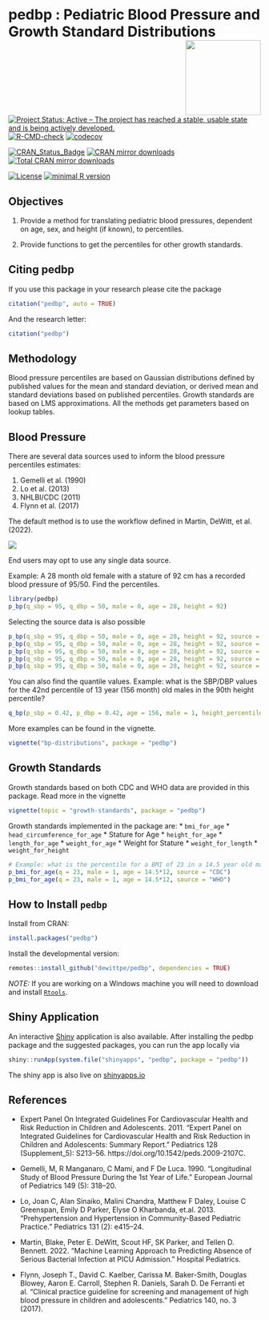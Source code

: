 # pedbp : Pediatric Blood Pressure and Growth Standard Distributions <img src="man/figures/pedbplogo.png" align="right" width="150px"/>

[![Project Status: Active – The project has reached a stable, usable state and is being actively developed.](https://www.repostatus.org/badges/latest/active.svg)](https://www.repostatus.org/#active)
[![R-CMD-check](https://github.com/dewittpe/pedbp/actions/workflows/R-CMD-check.yaml/badge.svg)](https://github.com/dewittpe/pedbp/actions/workflows/R-CMD-check.yaml)
[![codecov](https://codecov.io/gh/dewittpe/pedbp/branch/main/graph/badge.svg?token=DYiVkUwKrP)](https://app.codecov.io/gh/dewittpe/pedbp)

[![CRAN_Status_Badge](http://www.r-pkg.org/badges/version/pedbp)](https://cran.r-project.org/package=pedbp)
[![CRAN mirror downloads](http://cranlogs.r-pkg.org/badges/pedbp)](https://www.r-pkg.org/pkg/pedbp)
[![Total CRAN mirror downloads](http://cranlogs.r-pkg.org/badges/grand-total/pedbp)](https://www.r-pkg.org/pkg/pedbp)

[![License](https://img.shields.io/badge/licence-GPL--2-blue.svg)](https://www.gnu.org/licenses/old-licenses/gpl-2.0.html)
[![minimal R version](https://img.shields.io/badge/R%3E%3D-3.5.0-6666ff.svg)](https://cran.r-project.org/)

## Objectives

1. Provide a method for translating pediatric blood pressures, dependent on age,
   sex, and height (if known), to percentiles.

2. Provide functions to get the percentiles for other growth standards.

## Citing pedbp

If you use this package in your research please cite the package
```r
citation("pedbp", auto = TRUE)
```

And the research letter:

```r
citation("pedbp")
```

## Methodology

Blood pressure percentiles are based on Gaussian distributions defined by published
values for the mean and standard deviation, or derived mean and standard
deviations based on published percentiles.  Growth standards are based on LMS
approximations.  All the methods get parameters based on lookup tables.

## Blood Pressure
There are several data sources used to inform the blood pressure percentiles
estimates:

1. Gemelli et al. (1990)
2. Lo et al. (2013)
3. NHLBI/CDC (2011)
4. Flynn et al. (2017)

The default method is to use the workflow defined in Martin, DeWitt, et al.
(2022).

<img src="man/figures/flowchart.png"/>

End users may opt to use any single data source.

Example: A 28 month old female with a stature of 92 cm has a recorded blood
pressure of 95/50.  Find the percentiles.
```r
library(pedbp)
p_bp(q_sbp = 95, q_dbp = 50, male = 0, age = 28, height = 92)
```

Selecting the source data is also possible
```r
p_bp(q_sbp = 95, q_dbp = 50, male = 0, age = 28, height = 92, source = "martin2022")  # Default
p_bp(q_sbp = 95, q_dbp = 50, male = 0, age = 28, height = 92, source = "gemelli1990")
p_bp(q_sbp = 95, q_dbp = 50, male = 0, age = 28, height = 92, source = "lo2013")
p_bp(q_sbp = 95, q_dbp = 50, male = 0, age = 28, height = 92, source = "nhlbi")
p_bp(q_sbp = 95, q_dbp = 50, male = 0, age = 28, height = 92, source = "flynn2017")
```

You can also find the quantile values.  Example: what is the SBP/DBP values for
the 42nd percentile of 13 year (156 month) old males in the 90th height percentile?
```r
q_bp(p_sbp = 0.42, p_dbp = 0.42, age = 156, male = 1, height_percentile = 0.90)
```

More examples can be found in the vignette.
```r
vignette("bp-distributions", package = "pedbp")
```

## Growth Standards

Growth standards based on both CDC and WHO data are provided in this package.
Read more in the vignette
```r
vignette(topic = "growth-standards", package = "pedbp")
```

Growth standards implemented in the package are:
* `bmi_for_age`
* `head_circumference_for_age`
* Stature for Age
  * `height_for_age`
  * `length_for_age`
* `weight_for_age`
* Weight for Stature
  * `weight_for_length`
  * `weight_for_height`

```r
# Example: what is the percentile for a BMI of 23 in a 14.5 year old male?
p_bmi_for_age(q = 23, male = 1, age = 14.5*12, source = "CDC")
p_bmi_for_age(q = 23, male = 1, age = 14.5*12, source = "WHO")
```

## How to Install `pedbp`

Install from CRAN:

```r
install.packages("pedbp")
```

Install the developmental version:
```r
remotes::install_github("dewittpe/pedbp", dependencies = TRUE)
```

*NOTE:* If you are working on a Windows machine you will need to download and
install [`Rtools`](https://cran.r-project.org/bin/windows/Rtools/).

## Shiny Application

An interactive [Shiny](https://shiny.posit.co/) application is also available.
After installing the pedbp package and the suggested
packages, you can run the app locally via

```r
shiny::runApp(system.file("shinyapps", "pedbp", package = "pedbp"))
```

The shiny app is also live on [shinyapps.io](https://dewittpe.shinyapps.io/pedbp/)

## References

* Expert Panel On Integrated Guidelines For Cardiovascular Health and Risk Reduction in Children and Adolescents. 2011. “Expert Panel on Integrated Guidelines for Cardiovascular Health and Risk Reduction in Children and Adolescents: Summary Report.” Pediatrics 128 (Supplement_5): S213–56. https://doi.org/10.1542/peds.2009-2107C.

* Gemelli, M, R Manganaro, C Mami, and F De Luca. 1990. “Longitudinal Study of Blood Pressure During the 1st Year of Life.” European Journal of Pediatrics 149 (5): 318–20.

* Lo, Joan C, Alan Sinaiko, Malini Chandra, Matthew F Daley, Louise C Greenspan, Emily D Parker, Elyse O Kharbanda, et.al. 2013. “Prehypertension and Hypertension in Community-Based Pediatric Practice.” Pediatrics 131 (2): e415–24.

* Martin, Blake, Peter E. DeWitt, Scout HF, SK Parker, and Tellen D. Bennett. 2022. “Machine Learning Approach to Predicting Absence of Serious Bacterial Infection at PICU Admission.” Hospital Pediatrics.

* Flynn, Joseph T., David C. Kaelber, Carissa M. Baker-Smith, Douglas Blowey, Aaron E. Carroll, Stephen R. Daniels, Sarah D. De Ferranti et al. "Clinical practice guideline for screening and management of high blood pressure in children and adolescents." Pediatrics 140, no. 3 (2017).
